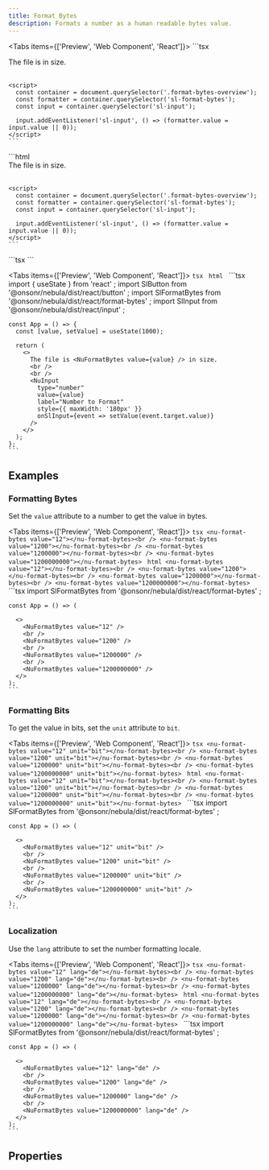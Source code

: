 ```yaml
---
title: Format Bytes
description: Formats a number as a human readable bytes value.
---
```



<Tabs items={['Preview', 'Web Component', 'React']}>
  <Tab value="Preview">
    ```tsx
    <div class="format-bytes-overview">
      The file is <nu-format-bytes value="1000"></nu-format-bytes> in size. <br /><br />
      <nu-input type="number" value="1000" label="Number to Format" style="max-width: 180px;"></nu-input>
    </div>
    
    <script>
      const container = document.querySelector('.format-bytes-overview');
      const formatter = container.querySelector('sl-format-bytes');
      const input = container.querySelector('sl-input');
    
      input.addEventListener('sl-input', () => (formatter.value = input.value || 0));
    </script>
    ```
  </Tab>
  <Tab value="Web Component">
    ```html
    <div class="format-bytes-overview">
      The file is <nu-format-bytes value="1000"></nu-format-bytes> in size. <br /><br />
      <nu-input type="number" value="1000" label="Number to Format" style="max-width: 180px;"></nu-input>
    </div>
    
    <script>
      const container = document.querySelector('.format-bytes-overview');
      const formatter = container.querySelector('sl-format-bytes');
      const input = container.querySelector('sl-input');
    
      input.addEventListener('sl-input', () => (formatter.value = input.value || 0));
    </script>
    ```
  </Tab>
  <Tab value="React">
    ```tsx
    ```
  </Tab>
</Tabs>

<Tabs items={['Preview', 'Web Component', 'React']}>
  <Tab value="Preview">
    ```tsx
    ```
  </Tab>
  <Tab value="Web Component">
    ```html
    ```
  </Tab>
  <Tab value="React">
    ```tsx
    import { useState } from 'react'
    ;
    import SlButton from '@onsonr/nebula/dist/react/button'
    ;
    import SlFormatBytes from '@onsonr/nebula/dist/react/format-bytes'
    ;
    import SlInput from '@onsonr/nebula/dist/react/input'
    ;
    
    const App = () => {
      const [value, setValue] = useState(1000);
    
      return (
        <>
          The file is <NuFormatBytes value={value} /> in size.
          <br />
          <br />
          <NuInput
            type="number"
            value={value}
            label="Number to Format"
            style={{ maxWidth: '180px' }}
            onSlInput={event => setValue(event.target.value)}
          />
        </>
      );
    };
    ```
  </Tab>
</Tabs>

## Examples

### Formatting Bytes

Set the `value` attribute to a number to get the value in bytes.

<Tabs items={['Preview', 'Web Component', 'React']}>
  <Tab value="Preview">
    ```tsx
    <nu-format-bytes value="12"></nu-format-bytes><br />
    <nu-format-bytes value="1200"></nu-format-bytes><br />
    <nu-format-bytes value="1200000"></nu-format-bytes><br />
    <nu-format-bytes value="1200000000"></nu-format-bytes>
    ```
  </Tab>
  <Tab value="Web Component">
    ```html
    <nu-format-bytes value="12"></nu-format-bytes><br />
    <nu-format-bytes value="1200"></nu-format-bytes><br />
    <nu-format-bytes value="1200000"></nu-format-bytes><br />
    <nu-format-bytes value="1200000000"></nu-format-bytes>
    ```
  </Tab>
  <Tab value="React">
    ```tsx
    import SlFormatBytes from '@onsonr/nebula/dist/react/format-bytes'
    ;
    
    const App = () => (
      
      <>
        <NuFormatBytes value="12" />
        <br />
        <NuFormatBytes value="1200" />
        <br />
        <NuFormatBytes value="1200000" />
        <br />
        <NuFormatBytes value="1200000000" />
      </>
    );
    ```
  </Tab>
</Tabs>

### Formatting Bits

To get the value in bits, set the `unit` attribute to `bit`.

<Tabs items={['Preview', 'Web Component', 'React']}>
  <Tab value="Preview">
    ```tsx
    <nu-format-bytes value="12" unit="bit"></nu-format-bytes><br />
    <nu-format-bytes value="1200" unit="bit"></nu-format-bytes><br />
    <nu-format-bytes value="1200000" unit="bit"></nu-format-bytes><br />
    <nu-format-bytes value="1200000000" unit="bit"></nu-format-bytes>
    ```
  </Tab>
  <Tab value="Web Component">
    ```html
    <nu-format-bytes value="12" unit="bit"></nu-format-bytes><br />
    <nu-format-bytes value="1200" unit="bit"></nu-format-bytes><br />
    <nu-format-bytes value="1200000" unit="bit"></nu-format-bytes><br />
    <nu-format-bytes value="1200000000" unit="bit"></nu-format-bytes>
    ```
  </Tab>
  <Tab value="React">
    ```tsx
    import SlFormatBytes from '@onsonr/nebula/dist/react/format-bytes'
    ;
    
    const App = () => (
      
      <>
        <NuFormatBytes value="12" unit="bit" />
        <br />
        <NuFormatBytes value="1200" unit="bit" />
        <br />
        <NuFormatBytes value="1200000" unit="bit" />
        <br />
        <NuFormatBytes value="1200000000" unit="bit" />
      </>
    );
    ```
  </Tab>
</Tabs>

### Localization

Use the `lang` attribute to set the number formatting locale.

<Tabs items={['Preview', 'Web Component', 'React']}>
  <Tab value="Preview">
    ```tsx
    <nu-format-bytes value="12" lang="de"></nu-format-bytes><br />
    <nu-format-bytes value="1200" lang="de"></nu-format-bytes><br />
    <nu-format-bytes value="1200000" lang="de"></nu-format-bytes><br />
    <nu-format-bytes value="1200000000" lang="de"></nu-format-bytes>
    ```
  </Tab>
  <Tab value="Web Component">
    ```html
    <nu-format-bytes value="12" lang="de"></nu-format-bytes><br />
    <nu-format-bytes value="1200" lang="de"></nu-format-bytes><br />
    <nu-format-bytes value="1200000" lang="de"></nu-format-bytes><br />
    <nu-format-bytes value="1200000000" lang="de"></nu-format-bytes>
    ```
  </Tab>
  <Tab value="React">
    ```tsx
    import SlFormatBytes from '@onsonr/nebula/dist/react/format-bytes'
    ;
    
    const App = () => (
      
      <>
        <NuFormatBytes value="12" lang="de" />
        <br />
        <NuFormatBytes value="1200" lang="de" />
        <br />
        <NuFormatBytes value="1200000" lang="de" />
        <br />
        <NuFormatBytes value="1200000000" lang="de" />
      </>
    );
    ```
  </Tab>
</Tabs>

## Properties

<AutoTypeTable path="./src/components/format-bytes/format-bytes.component.ts" name="NuFormatBytes" />

